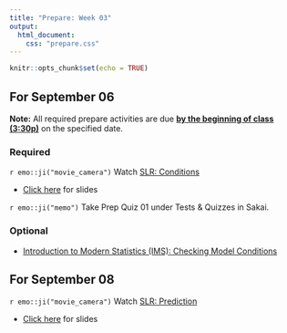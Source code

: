```yaml
---
title: "Prepare: Week 03"
output: 
  html_document:
    css: "prepare.css"
---
```


```r
knitr::opts_chunk$set(echo = TRUE)
```


## For September 06

**Note:** All required prepare activities are due **<u>by the beginning of class (3:30p)</u>** on the specified date.

### Required 

`r emo::ji("movie_camera")` Watch [SLR: Conditions](https://warpwire.duke.edu/w/WTYFAA/)

- [Click here](https://sta210-fa21.netlify.app/slides/06-slr-conditions.html) for slides

`r emo::ji("memo")` Take Prep Quiz 01 under Tests & Quizzes in Sakai.

### Optional 

- [Introduction to Modern Statistics (IMS): Checking Model Conditions](https://openintro-ims.netlify.app/inference-reg.html#tech-cond-linmod)


## For September 08

`r emo::ji("movie_camera")` Watch [SLR: Prediction](https://warpwire.duke.edu/w/XzYFAA/)

- [Click here](https://sta210-fa21.netlify.app/slides/07-slr-prediction.html) for slides





